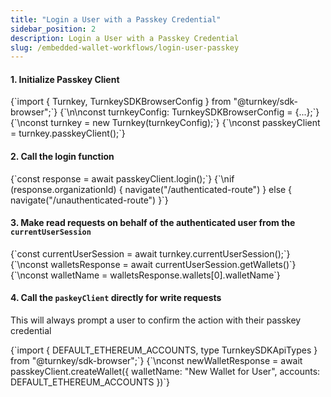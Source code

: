 ```yaml
---
title: "Login a User with a Passkey Credential"
sidebar_position: 2
description: Login a User with a Passkey Credential
slug: /embedded-wallet-workflows/login-user-passkey
---
```



#### 1. Initialize Passkey Client
<CodeBlock language="typescript">
{`import { Turnkey, TurnkeySDKBrowserConfig } from "@turnkey/sdk-browser";`}
{`\n\nconst turnkeyConfig: TurnkeySDKBrowserConfig = {...};`}
{`\nconst turnkey = new Turnkey(turnkeyConfig);`}
{`\nconst passkeyClient = turnkey.passkeyClient();`}
</CodeBlock>

#### 2. Call the login function

<CodeBlock language="typescript">
{`const response = await passkeyClient.login();`}
{`\nif (response.organizationId) {
  navigate("/authenticated-route")
} else {
  navigate("/unauthenticated-route")
}`}
</CodeBlock>

#### 3. Make read requests on behalf of the authenticated user from the `currentUserSession`

<CodeBlock language="typescript">
{`const currentUserSession = await turnkey.currentUserSession();`}
{`\nconst walletsResponse = await currentUserSession.getWallets()`}
{`\nconst walletName = walletsResponse.wallets[0].walletName`}
</CodeBlock>

#### 4. Call the `paskeyClient` directly for write requests

This will always prompt a user to confirm the action with their passkey credential

<CodeBlock language="typescript">
{`import { DEFAULT_ETHEREUM_ACCOUNTS, type TurnkeySDKApiTypes } from "@turnkey/sdk-browser";`}
{`\nconst newWalletResponse = await passkeyClient.createWallet({
  walletName: "New Wallet for User",
  accounts: DEFAULT_ETHEREUM_ACCOUNTS
})`}
</CodeBlock>
